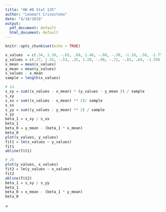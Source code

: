 ```yaml
---
title: "HW #8 Stat 135"
author: "Leomart Crisostomo"
date: "4/18/2018"
output:
  pdf_document: default
  html_document: default
---
```


```r
knitr::opts_chunk$set(echo = TRUE)
```

```r
x_values  = c(.34, 1.38, -.65, .68, 1.40, -.88, -.30, -1.18, .50, -1.75)
y_values = c(.27, 1.34, -.53, .35, 1.28, -.98, -.72, -.81, .64, -1.59)
x_mean = mean(x_values)
y_mean = mean(y_values)
x_values - x_mean 
sample = length(x_values)

# 2a
s_xy = sum((x_values - x_mean) * (y_values - y_mean )) / sample
s_xy
s_xx = sum((x_values - x_mean) ** 2)/ sample
s_xx
s_yy = sum((y_values - y_mean) ** 2) / sample
s_yy
beta_1 = s_xy / s_xx
beta_1
beta_0 = y_mean - (beta_1 * x_mean)
beta_0
plot(x_values, y_values)
fit1 = lm(x_values ~ y_values)
fit1
abline(fit1)

# 2b
plot(y_values, x_values)
fit2 = lm(y_values ~ x_values)
fit2
abline(fit2)
beta_1 = s_xy / s_yy
beta_1 
beta_0 = x_mean - (beta_1 * y_mean)
beta_0
```

=

